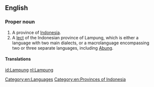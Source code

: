 ==English==
{{wikipedia}}

===Proper noun===
{{en-proper noun}}

# A province of [[Indonesia]].
# A [[lect]] of the Indonesian province of Lampung, which is either a language with two main dialects, or a macrolanguage encompassing two or three separate languages, including [[Abung]].

====Translations====
{{trans-top|the province}}
{{trans-mid}}
{{trans-bottom}}

{{trans-top|the lect}}
{{trans-mid}}
{{trans-bottom}}

[[Category:en:Languages]]
[[Category:en:Provinces of Indonesia]]

[[id:Lampung]]
[[nl:Lampung]]